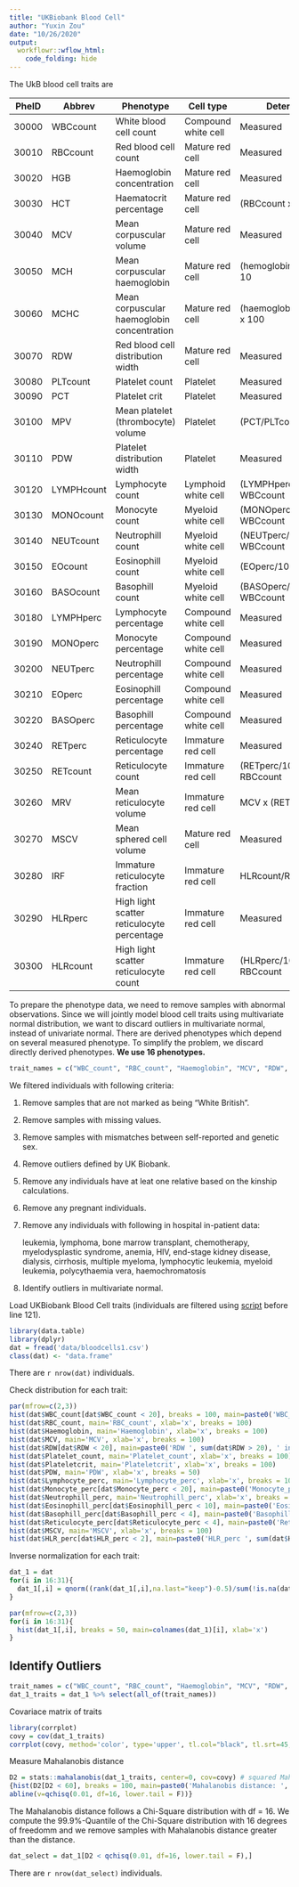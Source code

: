 ```yaml
---
title: "UKBiobank Blood Cell"
author: "Yuxin Zou"
date: "10/26/2020"
output: 
  workflowr::wflow_html:
    code_folding: hide
---
```


The UkB blood cell traits are

PheID | Abbrev    | Phenotype                                  | Cell type          | Determination
------|-----------|--------------------------------------------|--------------------|--------------
30000 | WBCcount  | White blood cell count                     | Compound white cell| Measured
30010 | RBCcount  | Red blood cell count                       | Mature red cell    | Measured
30020 | HGB       | Haemoglobin concentration                  | Mature red cell    | Measured
30030 | HCT       | Haematocrit percentage                     | Mature red cell    | (RBCcount x MCV) / 10
30040 | MCV       | Mean corpuscular volume                    | Mature red cell    | Measured
30050 | MCH       | Mean corpuscular haemoglobin               | Mature red cell    | (hemoglobin/RBCcount) x 10
30060 | MCHC      | Mean corpuscular haemoglobin concentration | Mature red cell    | (haemoglobin/haematocrit) x 100
30070 | RDW       | Red blood cell distribution width          | Mature red cell    | Measured
30080 | PLTcount  | Platelet count                             | Platelet           | Measured
30090 | PCT       | Platelet crit                              | Platelet           | Measured
30100 | MPV       | Mean platelet (thrombocyte) volume         | Platelet           | (PCT/PLTcount) x 10000
30110 | PDW       | Platelet distribution width                | Platelet           | Measured
30120 | LYMPHcount| Lymphocyte count                           | Lymphoid white cell| (LYMPHperc/100) x WBCcount
30130 | MONOcount | Monocyte count                             | Myeloid white cell | (MONOperc/100) x WBCcount
30140 | NEUTcount | Neutrophill count                          | Myeloid white cell | (NEUTperc/100) x WBCcount
30150 | EOcount   | Eosinophill count                          | Myeloid white cell | (EOperc/100) x WBCcount
30160 | BASOcount | Basophill count                            | Myeloid white cell | (BASOperc/100) x WBCcount
30180 | LYMPHperc | Lymphocyte percentage                      | Compound white cell| Measured
30190 | MONOperc  | Monocyte percentage                        | Compound white cell| Measured
30200 | NEUTperc  | Neutrophill percentage                     | Compound white cell| Measured
30210 | EOperc    | Eosinophill percentage                     | Compound white cell| Measured
30220 | BASOperc  | Basophill percentage                       | Compound white cell| Measured
30240 | RETperc   | Reticulocyte percentage                    | Immature red cell  | Measured
30250 | RETcount  | Reticulocyte count                         | Immature red cell  | (RETperc/100) × RBCcount
30260 | MRV       | Mean reticulocyte volume                   | Immature red cell  | MCV x (RETperc/100)
30270 | MSCV      | Mean sphered cell volume                   | Mature red cell    | Measured
30280 | IRF       | Immature reticulocyte fraction             | Immature red cell  | HLRcount/RETcount
30290 | HLRperc   | High light scatter reticulocyte percentage | Immature red cell  | Measured
30300 | HLRcount  | High light scatter reticulocyte count      | Immature red cell  | (HLRperc/100) × RBCcount

To prepare the phenotype data, we need to remove samples with abnormal observations. Since we will jointly model blood cell traits using multivariate normal distribution, we want to discard outliers in multivariate normal, instead of univariate normal. There are derived phenotypes which depend on several measured phenotype. To simplify the problem, we discard directly derived phenotypes. **We use 16 phenotypes.**

```r
trait_names = c("WBC_count", "RBC_count", "Haemoglobin", "MCV", "RDW", "Platelet_count", "Plateletcrit", "PDW", "Lymphocyte_perc", "Monocyte_perc", "Neutrophill_perc", "Eosinophill_perc", "Basophill_perc", "Reticulocyte_perc", "MSCV", "HLR_perc")
```

We filtered individuals with following criteria:

1. Remove samples that are not marked as being "White British".

2. Remove samples with missing values.

3. Remove samples with mismatches between self-reported and genetic sex.

4. Remove outliers defined by UK Biobank.

5. Remove any individuals have at leat one relative based on the kinship calculations.

6. Remove any pregnant individuals.

7. Remove any individuals with following in hospital in-patient data:
    
    leukemia, lymphoma, bone marrow transplant, chemotherapy, myelodysplastic syndrome, anemia, HIV, end-stage kidney disease, dialysis, cirrhosis, multiple myeloma, lymphocytic leukemia, myeloid leukemia, polycythaemia vera, haemochromatosis

8. Identify outliers in multivariate normal.


Load UKBiobank Blood Cell traits (individuals are filtered using [script](../scripts/get_bloodcells.R) before line 121).
```r
library(data.table)
library(dplyr)
dat = fread('data/bloodcells1.csv')
class(dat) <- "data.frame"
```
There are `r nrow(dat)` individuals.

Check distribution for each trait:
```r
par(mfrow=c(2,3))
hist(dat$WBC_count[dat$WBC_count < 20], breaks = 100, main=paste0('WBC_count ', sum(dat$WBC_count > 20), ' inds > 20'), xlab='x')
hist(dat$RBC_count, main='RBC_count', xlab='x', breaks = 100)
hist(dat$Haemoglobin, main='Haemoglobin', xlab='x', breaks = 100)
hist(dat$MCV, main='MCV', xlab='x', breaks = 100)
hist(dat$RDW[dat$RDW < 20], main=paste0('RDW ', sum(dat$RDW > 20), ' inds > 20'), xlab='x', breaks = 100)
hist(dat$Platelet_count, main='Platelet_count', xlab='x', breaks = 100)
hist(dat$Plateletcrit, main='Plateletcrit', xlab='x', breaks = 100)
hist(dat$PDW, main='PDW', xlab='x', breaks = 50)
hist(dat$Lymphocyte_perc, main='Lymphocyte_perc', xlab='x', breaks = 100)
hist(dat$Monocyte_perc[dat$Monocyte_perc < 20], main=paste0('Monocyte_perc ', sum(dat$Monocyte_perc > 20), ' inds > 20'), xlab='x', breaks = 100)
hist(dat$Neutrophill_perc, main='Neutrophill_perc', xlab='x', breaks = 100)
hist(dat$Eosinophill_perc[dat$Eosinophill_perc < 10], main=paste0('Eosinophill_perc ', sum(dat$Eosinophill_perc > 10), ' inds > 10'), xlab='x', breaks = 100)
hist(dat$Basophill_perc[dat$Basophill_perc < 4], main=paste0('Basophill_perc ', sum(dat$Basophill_perc > 4), ' inds > 4'), xlab='x', breaks = 50)
hist(dat$Reticulocyte_perc[dat$Reticulocyte_perc < 4], main=paste0('Reticulocyte_perc ', sum(dat$Reticulocyte_perc > 4), ' inds > 4'), xlab='x', breaks = 50)
hist(dat$MSCV, main='MSCV', xlab='x', breaks = 100)
hist(dat$HLR_perc[dat$HLR_perc < 2], main=paste0('HLR_perc ', sum(dat$HLR_perc > 2), ' inds > 2'), xlab='x', breaks = 50)
```

Inverse normalization for each trait:
```r
dat_1 = dat
for(i in 16:31){
  dat_1[,i] = qnorm((rank(dat_1[,i],na.last="keep")-0.5)/sum(!is.na(dat_1[,i])))
}
```

```r
par(mfrow=c(2,3))
for(i in 16:31){
  hist(dat_1[,i], breaks = 50, main=colnames(dat_1)[i], xlab='x')
}
```

## Identify Outliers

```r
trait_names = c("WBC_count", "RBC_count", "Haemoglobin", "MCV", "RDW", "Platelet_count", "Plateletcrit", "PDW", "Lymphocyte_perc", "Monocyte_perc", "Neutrophill_perc", "Eosinophill_perc", "Basophill_perc", "Reticulocyte_perc", "MSCV", "HLR_perc")
dat_1_traits = dat_1 %>% select(all_of(trait_names))
```

Covariace matrix of traits
```r
library(corrplot)
covy = cov(dat_1_traits)
corrplot(covy, method='color', type='upper', tl.col="black", tl.srt=45, is.corr = FALSE)
```

Measure Mahalanobis distance
```r
D2 = stats::mahalanobis(dat_1_traits, center=0, cov=covy) # squared Mahalanobis distance
{hist(D2[D2 < 60], breaks = 100, main=paste0('Mahalanobis distance: ', sum(D2 > 60), ' inds D2 > 60'),  xlab='D2')
abline(v=qchisq(0.01, df=16, lower.tail = F))}
```

The Mahalanobis distance follows a Chi-Square distribution with df = 16. We compute the 99.9%-Quantile of the Chi-Square
distribution with 16 degrees of freedomm and we remove samples with Mahalanobis distance greater than the distance.
```r
dat_select = dat_1[D2 < qchisq(0.01, df=16, lower.tail = F),]
```

There are `r nrow(dat_select)` individuals.



